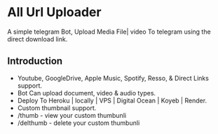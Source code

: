 # All Url Uploader

A simple telegram Bot, Upload Media File| video To telegram using the direct download link.

## Introduction

- Youtube, GoogleDrive, Apple Music, Spotify, Resso, & Direct Links support.
- Bot Can upload document, video & audio types.
- Deploy To Heroku | locally | VPS | Digital Ocean | Koyeb | Render.
- Custom thumbnail support.
- /thumb - view your custom thumbunli
- /delthumb - delete your custom thumbunli
